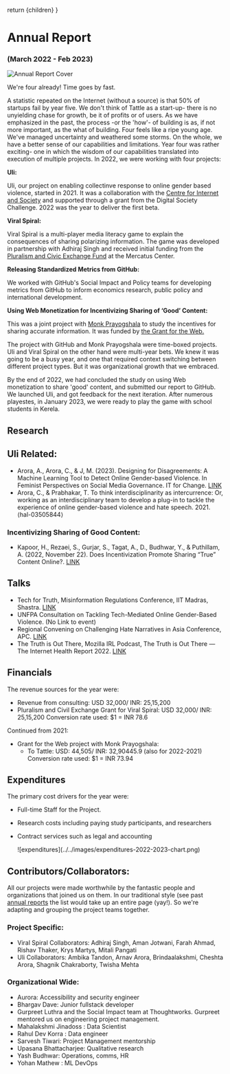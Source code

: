 
  return <DefaultLayoutNarrow>{children}</DefaultLayoutNarrow>
}

# Annual Report

### (March 2022 - Feb 2023)

![Annual Report Cover](../../images/annual_report_cover2022.png)

We're four already! Time goes by fast.

A statistic repeated on the Internet (without a source) is that 50% of startups fail by year five. We don't think of Tattle as a start-up- there is no unyielding chase for growth, be it of profits or of users. As we have emphasized in the past, the process -or the 'how'- of building is as, if not more important, as the what of building. Four feels like a ripe young age. We've managed uncertainty and weathered some storms. On the whole, we have a better sense of our capabilities and limitations. Year four was rather exciting- one in which the wisdom of our capabilities translated into execution of multiple projects. In 2022, we were working with four projects:

**Uli:**

Uli, our project on enabling collectinve response to online gender based violence, started in 2021. It was a collaboration with the [Centre for Internet and Society](https://cis-india.org/) and supported through a grant from the Digital Society Challenge. 2022 was the year to deliver the first beta.

**Viral Spiral:**

Viral Spiral is a multi-player media literacy game to explain the consequences of sharing polarizing information. The game was developed in partnership with Adhiraj Singh and received initial funding from the [Pluralism and Civic Exchange Fund](https://www.mercatus.org/economic-insights/expert-commentary/pluralism-and-civil-exchange-micro-grants) at the Mercatus Center.

**Releasing Standardized Metrics from GitHub:**

We worked with GitHub's Social Impact and Policy teams for developing metrics from GitHub to inform economics research, public policy and international development.

**Using Web Monetization for Incentivizing Sharing of ‘Good’ Content:**

This was a joint project with [Monk Prayogshala](https://www.monkprayogshala.in/) to study the incentives for sharing accurate information. It was funded by [the Grant for the Web.](https://www.grantfortheweb.org/blog/announcing-our-newest-cohort-of-awardees)

The project with GitHub and Monk Prayogshala were time-boxed projects. Uli and Viral Spiral on the other hand were multi-year bets. We knew it was going to be a busy year, and one that required context switching between different project types. But it was organizational growth that we embraced.

By the end of 2022, we had concluded the study on using Web monetization to share 'good' content, and submitted our report to GitHub. We launched Uli, and got feedback for the next iteration. After numerous playestes, in January 2023, we were ready to play the game with school students in Kerela.

## Research

## Uli Related:

- Arora, A., Arora, C., & J, M. (2023). Designing for Disagreements: A Machine Learning Tool to Detect Online Gender-based Violence. In Feminist Perspectives on Social Media Governance. IT for Change. [LINK](https://itforchange.net/feminist-perspectives-on-social-media-governance-0)
- Arora, C., & Prabhakar, T. To think interdisciplinarity as intercurrence: Or, working as an interdisciplinary team to develop a plug-in to tackle the experience of online gender-based violence and hate speech. 2021. ⟨hal-03505844⟩

### Incentivizing Sharing of Good Content:

- Kapoor, H., Rezaei, S., Gurjar, S., Tagat, A., D., Budhwar, Y., & Puthillam, A. (2022, November 22). Does Incentivization Promote Sharing “True” Content Online?. [LINK](https://doi.org/10.31234/osf.io/nykxz)

## Talks

- Tech for Truth, Misinformation Regulations Conference, IIT Madras, Shastra. [LINK](https://www.linkedin.com/posts/shaastra-iit-madras_debunk-fakenews-misinformation-activity-7023688631433261056-yOxu)
- UNFPA Consultation on Tackling Tech-Mediated Online Gender-Based Violence. (No Link to event)
- Regional Convening on Challenging Hate Narratives in Asia Conference, APC. [LINK](https://www.apc.org/en/project/challenge)
- The Truth is Out There, Mozilla IRL Podcast, The Truth is Out There — The Internet Health Report 2022. [LINK](https://2022.internethealthreport.org/episodes/the-truth-is-out-there/)

## Financials

The revenue sources for the year were:

- Revenue from consulting: USD 32,000/ INR: 25,15,200
- Pluralism and Civil Exchange Grant for Viral Spiral: USD 32,000/ INR: 25,15,200
  Conversion rate used: $1 = INR 78.6

Continued from 2021:

- Grant for the Web project with Monk Prayogshala:
  - To Tattle: USD: 44,505/ INR: 32,90445.9 (also for 2022-2021)
    Conversion rate used: $1 = INR 73.94

## Expenditures

The primary cost drivers for the year were:

- Full-time Staff for the Project.
- Research costs including paying study participants, and researchers
- Contract services such as legal and accounting

  <div className="w-full max-w-[500px] mx-auto">
    ![expenditures](../../images/expenditures-2022-2023-chart.png)
  </div>

## Contributors/Collaborators:

All our projects were made worthwhile by the fantastic people and organizations that joined us on them. In our traditional style (see past [annual reports](https://tattle.co.in/report/) the list would take up an entire page (yay!). So we're adapting and grouping the project teams together.

### Project Specific:

- Viral Spiral Collaborators: Adhiraj Singh, Aman Jotwani, Farah Ahmad, Rishav Thaker, Krys Martys, Mitali Pangati
- Uli Collaborators: Ambika Tandon, Arnav Arora, Brindaalakshmi, Cheshta Arora, Shagnik Chakraborty, Twisha Mehta

### Organizational Wide:

- Aurora: Accessibility and security engineer
- Bhargav Dave: Junior fullstack developer
- Gurpreet Luthra and the Social Impact team at Thoughtworks. Gurpreet mentored us on engineering project management.
- Mahalakshmi Jinadoss : Data Scientist
- Rahul Dev Korra : Data engineer
- Sarvesh Tiwari: Project Management mentorship
- Upasana Bhattacharjee: Qualitative research
- Yash Budhwar: Operations, comms, HR
- Yohan Mathew : ML DevOps
